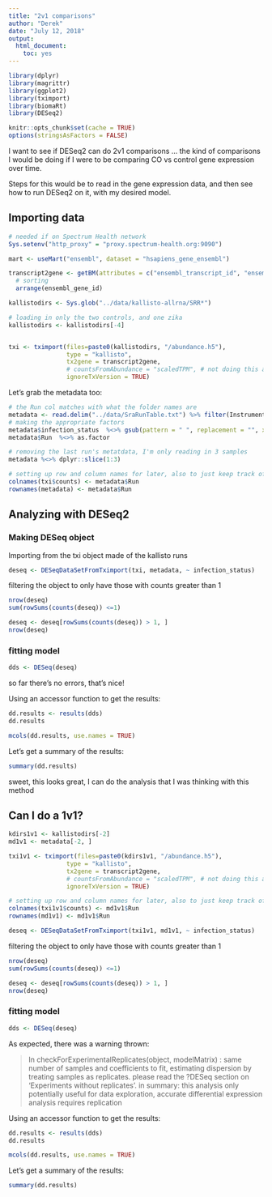```yaml
---
title: "2v1 comparisons"
author: "Derek"
date: "July 12, 2018"
output: 
  html_document:
    toc: yes
---
```

 
```r
library(dplyr)
library(magrittr)
library(ggplot2)
library(tximport)
library(biomaRt)
library(DESeq2)

knitr::opts_chunk$set(cache = TRUE)
options(stringsAsFactors = FALSE)
```

I want to see if DESeq2 can do 2v1 comparisons ... the kind of comparisons I would be doing if I were to be comparing CO vs control gene expression over time. 

Steps for this would be to read in the gene expression data, and then see how to run DESeq2 on it, with my desired model. 


## Importing data

```r
# needed if on Spectrum Health network
Sys.setenv("http_proxy" = "proxy.spectrum-health.org:9090")
```



```r
mart <- useMart("ensembl", dataset = "hsapiens_gene_ensembl")

transcript2gene <- getBM(attributes = c("ensembl_transcript_id", "ensembl_gene_id", "hgnc_symbol"), mart = mart) %>% 
  # sorting
  arrange(ensembl_gene_id)
```

```r
kallistodirs <- Sys.glob("../data/kallisto-allrna/SRR*")

# loading in only the two controls, and one zika
kallistodirs <- kallistodirs[-4]


txi <- tximport(files=paste0(kallistodirs, "/abundance.h5"),
                type = "kallisto",
                tx2gene = transcript2gene,
                # countsFromAbundance = "scaledTPM", # not doing this as DESeq requires raw count values
                ignoreTxVersion = TRUE)
```

Let's grab the metadata too:
```r
# the Run col matches with what the folder names are
metadata <- read.delim("../data/SraRunTable.txt") %>% filter(Instrument == "Illumina MiSeq")
# making the appropriate factors
metadata$infection_status  %<>% gsub(pattern = " ", replacement = "", x = .) %>%  as.factor()
metadata$Run  %<>% as.factor

# removing the last run's metatdata, I'm only reading in 3 samples
metadata %<>% dplyr::slice(1:3)
```

```r
# setting up row and column names for later, also to just keep track of things in the txi object
colnames(txi$counts) <- metadata$Run
rownames(metadata) <- metadata$Run
```


## Analyzing with DESeq2


### Making DESeq object

Importing from the txi object made of the kallisto runs

```r
deseq <- DESeqDataSetFromTximport(txi, metadata, ~ infection_status)
```


filtering the object to only have those with counts greater than 1

```r
nrow(deseq)
sum(rowSums(counts(deseq)) <=1)

deseq <- deseq[rowSums(counts(deseq)) > 1, ]
nrow(deseq)
```

### fitting model

```r
dds <- DESeq(deseq)
```

so far there's no errors, that's nice!

Using an accessor function to get the results:

```r
dd.results <- results(dds)
dd.results
```

```r
mcols(dd.results, use.names = TRUE)
```

Let's get a summary of the results:

```r
summary(dd.results)
```


sweet, this looks great, I can do the analysis that I was thinking with this method

## Can I do a 1v1?

```r
kdirs1v1 <- kallistodirs[-2]
md1v1 <- metadata[-2, ]
```

```r
txi1v1 <- tximport(files=paste0(kdirs1v1, "/abundance.h5"),
                type = "kallisto",
                tx2gene = transcript2gene,
                # countsFromAbundance = "scaledTPM", # not doing this as DESeq requires raw count values
                ignoreTxVersion = TRUE)
```

```r
# setting up row and column names for later, also to just keep track of things in the txi object
colnames(txi1v1$counts) <- md1v1$Run
rownames(md1v1) <- md1v1$Run
```

```r
deseq <- DESeqDataSetFromTximport(txi1v1, md1v1, ~ infection_status)
```


filtering the object to only have those with counts greater than 1

```r
nrow(deseq)
sum(rowSums(counts(deseq)) <=1)

deseq <- deseq[rowSums(counts(deseq)) > 1, ]
nrow(deseq)
```

### fitting model

```r
dds <- DESeq(deseq)
```

As expected, there was a warning thrown:

> In checkForExperimentalReplicates(object, modelMatrix) :
  same number of samples and coefficients to fit,
  estimating dispersion by treating samples as replicates.
  please read the ?DESeq section on 'Experiments without replicates'.
  in summary: this analysis only potentially useful for data exploration,
  accurate differential expression analysis requires replication

Using an accessor function to get the results:

```r
dd.results <- results(dds)
dd.results
```

```r
mcols(dd.results, use.names = TRUE)
```

Let's get a summary of the results:

```r
summary(dd.results)
```
